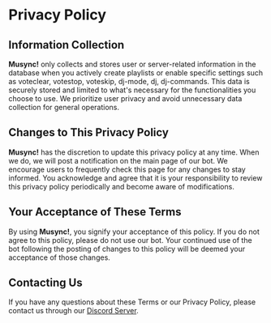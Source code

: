 # Privacy Policy

## Information Collection
**Musync!** only collects and stores user or server-related information in the database when you actively create playlists or enable specific settings such as voteclear, votestop, voteskip, dj-mode, dj, dj-commands. This data is securely stored and limited to what's necessary for the functionalities you choose to use. We prioritize user privacy and avoid unnecessary data collection for general operations.

## Changes to This Privacy Policy
**Musync!** has the discretion to update this privacy policy at any time. When we do, we will post a notification on the main page of our bot. We encourage users to frequently check this page for any changes to stay informed. You acknowledge and agree that it is your responsibility to review this privacy policy periodically and become aware of modifications.

## Your Acceptance of These Terms
By using **Musync!**, you signify your acceptance of this policy. If you do not agree to this policy, please do not use our bot. Your continued use of the bot following the posting of changes to this policy will be deemed your acceptance of those changes.

## Contacting Us
If you have any questions about these Terms or our Privacy Policy, please contact us through our [Discord Server](https://discord.gg/yQxpgFdC6n).
